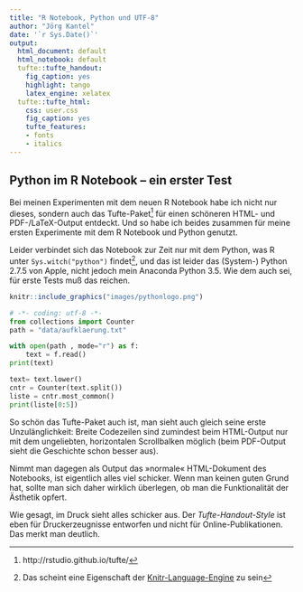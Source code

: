 ```yaml
---
title: "R Notebook, Python und UTF-8"
author: "Jörg Kantel"
date: '`r Sys.Date()`'
output:
  html_document: default
  html_notebook: default
  tufte::tufte_handout:
    fig_caption: yes
    highlight: tango
    latex_engine: xelatex
  tufte::tufte_html:
    css: user.css
    fig_caption: yes
    tufte_features:
    - fonts
    - italics
---
```


## Python im R Notebook -- ein erster Test

Bei meinen Experimenten mit dem neuen R Notebook habe ich nicht nur dieses, sondern auch das Tufte-Paket[^tufte] für einen schöneren HTML- und PDF-/LaTeX-Output entdeckt. Und so habe ich beides zusammen für meine ersten Experimente mit dem R Notebook und Python genutzt.

[^tufte]: http://rstudio.github.io/tufte/

Leider verbindet sich das Notebook zur Zeit nur mit dem Python, was R unter `Sys.witch("python")` findet[^knitr], und das ist leider das (System-) Python 2.7.5 von Apple, nicht jedoch mein Anaconda Python 3.5. Wie dem auch sei, für erste Tests muß das reichen.

[^knitr]: Das scheint eine Eigenschaft der [Knitr-Language-Engine](http://rmarkdown.rstudio.com/authoring_knitr_engines.html) zu sein

```r
knitr::include_graphics("images/pythonlogo.png")
```

```python
# -*- coding: utf-8 -*-
from collections import Counter
path = "data/aufklaerung.txt"

with open(path , mode="r") as f:
    text = f.read()
print(text)

text= text.lower()
cntr = Counter(text.split())
liste = cntr.most_common()
print(liste[0:5])
```

So schön das Tufte-Paket auch ist, man sieht auch gleich seine erste Unzulänglichkeit: Breite Codezeilen sind zumindest beim HTML-Output nur mit dem ungeliebten, horizontalen Scrollbalken möglich (beim PDF-Output sieht die Geschichte schon besser aus).

Nimmt man dagegen als Output das »normale« HTML-Dokument des Notebooks, ist eigentlich alles viel schicker. Wenn man keinen guten Grund hat, sollte man sich daher wirklich überlegen, ob man die Funktionalität der Ästhetik opfert.

Wie gesagt, im Druck sieht alles schicker aus. Der *Tufte-Handout-Style* ist eben für Druckerzeugnisse entworfen und nicht für Online-Publikationen. Das merkt man deutlich.